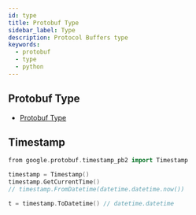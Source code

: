 ```yaml
---
id: type
title: Protobuf Type
sidebar_label: Type
description: Protocol Buffers type
keywords:
  - protobuf
  - type
  - python
---
```


## Protobuf Type

- [Protobuf Type](/docs/lang/design/protocol-spec/protobuf/type.mdx)

## Timestamp

```go
from google.protobuf.timestamp_pb2 import Timestamp

timestamp = Timestamp()
timestamp.GetCurrentTime()
// timestamp.FromDatetime(datetime.datetime.now())

t = timestamp.ToDatetime() // datetime.datetime
```
